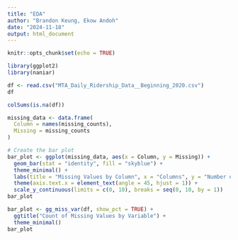 ```yaml
---
title: "EDA"
author: "Brandon Keung, Ekow Andoh"
date: "2024-11-18"
output: html_document
---
```


```r
knitr::opts_chunk$set(echo = TRUE)
```

```r
library(ggplot2)
library(naniar)
```


```r
df <- read.csv("MTA_Daily_Ridership_Data__Beginning_2020.csv")
df
```

```r
colSums(is.na(df))
```

```r
missing_data <- data.frame(
  Column = names(missing_counts),
  Missing = missing_counts
)

# Create the bar plot
bar_plot <- ggplot(missing_data, aes(x = Column, y = Missing)) +
  geom_bar(stat = "identity", fill = "skyblue") +
  theme_minimal() +
  labs(title = "Missing Values by Column", x = "Columns", y = "Number of Missing Values") +
  theme(axis.text.x = element_text(angle = 45, hjust = 1)) +
  scale_y_continuous(limits = c(0, 10), breaks = seq(0, 10, by = 1))
bar_plot
```

```r
bar_plot <- gg_miss_var(df, show_pct = TRUE) +
  ggtitle("Count of Missing Values by Variable") +
  theme_minimal()
bar_plot
```




